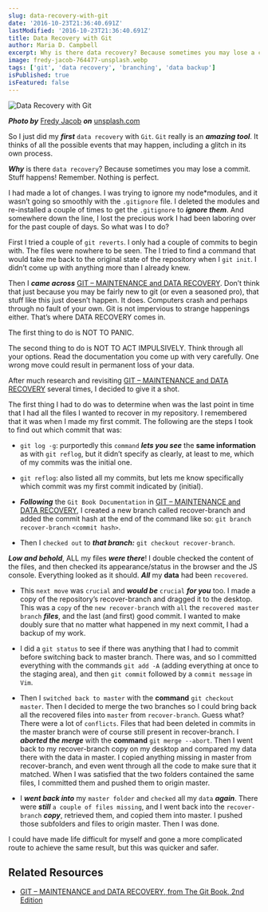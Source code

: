 ```yaml
---
slug: data-recovery-with-git
date: '2016-10-23T21:36:40.691Z'
lastModified: '2016-10-23T21:36:40.691Z'
title: Data Recovery with Git
author: Maria D. Campbell
excerpt: Why is there data recovery? Because sometimes you may lose a commit. Stuff happens! Remember. Nothing is perfect.
image: fredy-jacob-764477-unsplash.webp
tags: ['git', 'data recovery', 'branching', 'data backup']
isPublished: true
isFeatured: false
---
```


![Data Recovery with Git](fredy-jacob-764477-unsplash.webp)

***Photo by*** [Fredy Jacob](https://unsplash.com/@thefredyjacob) ***on*** [unsplash.com](https://unsplash.com/photos/t0SlmanfFcg)

So I just did my **_first_** `data recovery` with `Git`. `Git` really is an
**_amazing tool_**. It thinks of all the possible events that may happen,
including a glitch in its own process.

**_Why_** is there `data recovery`? Because sometimes you may lose a commit.
Stuff happens! Remember. Nothing is perfect.

I had made a lot of changes. I was trying to ignore my node\*modules, and it
wasn’t going so smoothly with the `.gitignore` file. I deleted the modules and re-installed a couple of times to get the `.gitignore` to **_ignore them_**. And somewhere down the line, I lost the precious work I had been laboring over for the past couple of days. So what was I to do?

First I tried a couple of `git reverts`. I only had a couple of commits to begin with. The files were nowhere to be seen. The I tried to find a command that would take me back to the original state of the repository when I `git init`. I didn’t come up with anything more than I already knew.

Then I **_came across_** [GIT – MAINTENANCE and DATA RECOVERY](https://git-scm.com/book/en/v2/Git-Internals-Maintenance-and-Data-Recovery).
Don’t think that just because you may be fairly new to git (or even a seasoned pro), that stuff like this just doesn’t happen. It does. Computers crash and perhaps through no fault of your own. Git is not impervious to strange happenings either. That’s where DATA RECOVERY comes in.

The first thing to do is NOT TO PANIC.

The second thing to do is NOT TO ACT IMPULSIVELY. Think through all your
options. Read the documentation you come up with very carefully. One wrong move could result in permanent loss of your data.

After much research and revisiting [GIT – MAINTENANCE and DATA RECOVERY](https://git-scm.com/book/en/v2/Git-Internals-Maintenance-and-Data-Recovery)
several times, I decided to give it a shot.

The first thing I had to do was to determine when was the last point in time
that I had all the files I wanted to recover in my repository. I remembered that it was when I made my first commit. The following are the steps I took to find out which commit that was:

-   `git log -g`: purportedly this `command` **_lets you see_** the **same
    information** as with `git reflog`, but it didn’t specify as clearly, at
    least to me, which of my commits was the initial one.

-   `git reflog`: also listed all my commits, but lets me know specifically
    which commit was my first commit indicated by (initial).

-   **_Following_** the `Git Book Documentation` in
   [GIT – MAINTENANCE and DATA RECOVERY](https://git-scm.com/book/en/v2/Git-Internals-Maintenance-and-Data-Recovery),
    I created a new branch called recover-branch and added the commit hash at the end of the command like so: `git branch recover-branch` `<commit hash>`.

-   Then I `checked out` to **_that branch:_** `git checkout recover-branch`.

**_Low and behold_**, ALL my files **_were there_**! I double checked the
content of the files, and then checked its appearance/status in the browser and the JS console. Everything looked as it should. **_All_** my **data** had been `recovered`.

-   This `next move` was `crucial` and **_would be_** `crucial` **_for you_** too. I made a copy of the repository’s recover-branch and dragged it to the desktop. This was a `copy` of the `new recover-branch` with `all` the
`recovered master branch` **_files_**, and the last (and first) good commit.
I wanted to make doubly sure that no matter what happened in my next commit,
I had a backup of my work.

-   I did a `git status` to see if there was anything that I had to commit
before switching back to master branch. There was, and so I committed
everything with the commands `git add -A` (adding everything at once to the
staging area), and then `git commit` followed by a `commit message` in `Vim`.

-   Then I `switched back to master` with the **command** `git checkout master`. Then I decided to merge the two branches so I could bring back all the recovered files into `master` from `recover-branch`. Guess what? There were a lot of `conflicts`. Files that had been deleted in commits in the master branch were of course still present in recover-branch. I **_aborted the merge_** with the **command** `git merge --abort`. Then I went back to my recover-branch copy on my desktop and compared my data there with the data in master. I copied anything missing in master from recover-branch, and even went through all the code to make sure that it matched. When I was satisfied that the two folders contained the same files, I committed them and pushed them to origin master.

-   I **_went back into_** my `master folder` and `checked` all my `data`
**_again_**. There were **_still_** `a couple of files missing`, and I went
back into the `recover-branch` **_copy_**, retrieved them, and copied them
into master. I pushed those subfolders and files to origin master. Then I
was done.

I could have made life difficult for myself and gone a more complicated route to achieve the same result, but this was quicker and safer.

## Related Resources

-   [GIT – MAINTENANCE and DATA RECOVERY, from The Git Book, 2nd Edition](https://git-scm.com/book/en/v2/Git-Internals-Maintenance-and-Data-Recovery)